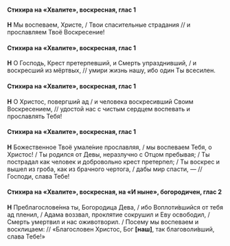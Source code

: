 #### Стихира на «Хвалите», воскресная, глас 1

**Н** Мы воспеваем, Христе, / Твои спасительные страдания // и прославляем Твоё Воскресение!

#### Стихира на «Хвалите», воскресная, глас 1

**Н** О Господь, Крест претерпевший, и Смерть упразднивший, / и воскресший из мёртвых, // умири жизнь нашу, ибо один Ты всесилен.

#### Стихира на «Хвалите», воскресная, глас 1

**Н** О Христос, повергший ад / и человека воскресивший Своим Воскресением, // удостой нас с чистым сердцем воспевать и прославлять Тебя!

#### Стихира на «Хвалите», воскресная, глас 1

**Н** Божественное Твоё умале́ние прославляя, / мы воспеваем Тебя, о Христос! / Ты родился от Девы, неразлучно с Отцом пребывая; / Ты пострадал как человек и добровольно крест претерпел; / Ты воскрес и вышел из гроба, как из брачного чертога, / дабы мир спасти, — // Господи, слава Тебе!

#### Стихира на «Хвалите», воскресная, на «И ныне», богородичен, глас 2

**Н** Преблагослове́нна ты, Богородица Дева, / ибо Воплоти́вшийся от тебя ад пленил, / Адама воззвал, проклятие сокрушил и Еву освободил, / Смерть умертвил и нас оживотворил. / Посему мы воспеваем и восклицаем: // «Благословен Христос, Бог **[**наш**]**, так благоволи́вший, слава Тебе!»

